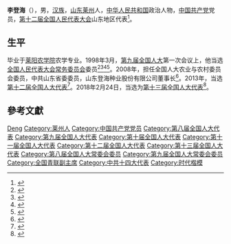 '''李登海'''（{{bd|1949年||}}），男，[[汉族|汉族]]，[[山东|山东]][[莱州|莱州]]人，[[中华人民共和国|中华人民共和国]]政治人物，[[中国共产党|中国共产党]]党员，[[第十二届全国人民代表大会|第十二届全国人民代表大会]]山东地区代表<ref>{{cite web|author=新华网|title=第十一届全国人大代表|url=http://news.xinhuanet.com/ziliao/2008-03/03/content_7708230.htm?node=36628|publisher=新华网|accessdate=2014-01-07|archive-date=2014-01-10|archive-url=https://web.archive.org/web/20140110211415/http://news.xinhuanet.com/ziliao/2008-03/03/content_7708230.htm?node=36628|dead-url=no}}</ref>。

==生平==
毕业于[[莱阳农学院|莱阳农学院]]农学专业。1998年3月，[[第九届全国人民代表大会|第九届全国人大]]第一次会议上，他当选[[全国人民代表大会常务委员会|全国人民代表大会常务委员会]]委员<ref>{{Cite book|title=新中国50年 中|last=韩泰华主编|publisher=[[红旗出版社|红旗出版社]]|location=北京|year=1999.11|isbn=7-5051-0423-3|pages=897}}</ref><ref>{{Cite book|title=第九届全国人民代表大会及其常务委员会会议大事记 1998．3-2003．2|last=全国人大常委会办公厅秘书一局编|publisher=[[中国民主法制出版社|中国民主法制出版社]]|location=北京|year=2004.01|isbn=7-80078-793-1|pages=405}}</ref><ref>{{Cite book|title=中华人民共和国年鉴 1998 总第18期|last=中华人民共和国年鉴编辑部编辑|publisher=[[中国年鉴社|中国年鉴社]]|year=1999.01|isbn=7-80056-903-9|pages=41}}</ref><ref>{{Cite book|title=中华人民共和国通鉴|last=龙德，蔡翔主编|publisher=[[辽宁人民出版社|辽宁人民出版社]]|location=沈阳|year=2000.12|isbn=7-205-04473-1|pages=1832}}</ref>。2008年，担任全国人大农业与农村委员会委员，中共山东省委委员，山东登海种业股份有限公司董事长<ref>{{cite news|title=全国人大代表信息-李登海|url= http://210.82.31.1:8084/delegate/viewDelegate.action?dbid=111281|accessdate=2013-04-05|newspaper=全国人大网|archive-url=https://web.archive.org/web/20120602232241/http://www.npc.gov.cn/delegate/viewDelegate.action?dbid=111281|archive-date=2012-06-02|dead-url=yes}}</ref>。2013年，当选[[第十二届全国人大代表|第十二届全国人大代表]]<ref>{{cite news|title=全国人大代表信息-李登海|url= http://210.82.31.1:8084/delegate/viewDelegate.action?dbid=121262|accessdate=2013-04-05|newspaper=全国人大网|archive-url=https://web.archive.org/web/20130713110211/http://www.npc.gov.cn/delegate/viewDelegate.action?dbid=121262|archive-date=2013-07-13|dead-url=yes}}</ref>。2018年2月24日，当选为[[第十三届全国人大代表|第十三届全国人大代表]]<ref>{{Cite web|title=（受权发布）中华人民共和国第十三届全国人民代表大会代表名单|url=http://www.chinanews.com/gn/2018/02-25/8453959.shtml|accessdate=2021-02-13|work=中新网|archive-date=2018-02-27|archive-url=https://web.archive.org/web/20180227031724/http://www.chinanews.com/gn/2018/02-25/8453959.shtml|dead-url=no}}</ref>。

== 參考文獻 ==
{{reflist}}

{{中华全国青年联合会第八届委员会}}
{{时代楷模}}
{{中国种业十大功勋人物}}

{{Authority control}}

{{DEFAULTSORT:Li李}}
[[Category:李姓|Deng]]
[[Category:莱州人|Category:莱州人]]
[[Category:中国共产党党员|Category:中国共产党党员]]
[[Category:第八届全国人大代表|Category:第八届全国人大代表]]
[[Category:第九届全国人大代表|Category:第九届全国人大代表]]
[[Category:第十届全国人大代表|Category:第十届全国人大代表]]
[[Category:第十一届全国人大代表|Category:第十一届全国人大代表]]
[[Category:第十二届全国人大代表|Category:第十二届全国人大代表]]
[[Category:第十三届全国人大代表|Category:第十三届全国人大代表]]
[[Category:第八届全国人大常委会委员|Category:第八届全国人大常委会委员]]
[[Category:第九届全国人大常委会委员|Category:第九届全国人大常委会委员]]
[[Category:全国青联副主席|Category:全国青联副主席]]
[[Category:中共十四大代表|Category:中共十四大代表]]
[[Category:时代楷模|Category:时代楷模]]